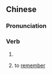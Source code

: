 {{also|记实}}
==Chinese==
{{zh-forms|s=记实}}

===Pronunciation===
{{zh-pron
|m=jìshí
|c=gei3 sat6
|cat=v
}}

===Verb===
{{zh-verb}}

# {{zh-alt-form|紀實}}
# {{lb|zh|Cantonese}} to [[remember]]
#: {{zh-x|今日 落 大雨，記實 出 門口 嗰陣 帶 把 遮 呀！|It's raining cats and dogs today. '''Remember''' to bring an umbrella when you go out!|C}}